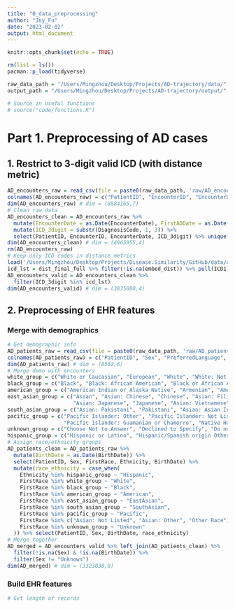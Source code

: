 ```yaml
---
title: "0_data_preprocessing"
author: "Joy_Fu"
date: "2023-02-02"
output: html_document
---
```


```r
knitr::opts_chunk$set(echo = TRUE)
```

```r
rm(list = ls())
pacman::p_load(tidyverse)

raw_data_path = "/Users/Mingzhou/Desktop/Projects/AD-trajectory/data/"
output_path = "/Users/Mingzhou/Desktop/Projects/AD-trajectory/output/"

# Source in useful functions
# source("code/functions.R")
```

# Part 1. Preprocessing of AD cases
## 1. Restrict to 3-digit valid ICD (with distance metric)
```r
AD_encounters_raw = read_csv(file = paste0(raw_data_path, 'raw/AD_encounters_02032023.csv'), col_names = F)
colnames(AD_encounters_raw) = c("PatientID", "EncounterID", "EncounterDate", "EncounterType", "FirstADDate", "DiagnosisCode", "DiagnosisName")
dim(AD_encounters_raw) # dim = (8884165,7)
# Clean raw data
AD_encounters_clean = AD_encounters_raw %>% 
  mutate(EncounterDate = as.Date(EncounterDate), FirstADDate = as.Date(FirstADDate)) %>% 
  mutate(ICD_3digit = substr(DiagnosisCode, 1, 3)) %>% 
  select(PatientID, EncounterID, EncounterDate, ICD_3digit) %>% unique()
dim(AD_encounters_clean) # dim = (4965955,4)
rm(AD_encounters_raw)
# Keep only ICD codes in distance metrics
load('/Users/Mingzhou/Desktop/Projects/Disease.Similarity/GitHub/data/dist_final_full.rda')
icd_lst = dist_final_full %>% filter(!is.na(embed_dist)) %>% pull(ICD1) %>% unique() # N = 1619
AD_encounters_valid = AD_encounters_clean %>% 
  filter(ICD_3digit %in% icd_lst)
dim(AD_encounters_valid) # dim = (3835880,4)
```

## 2. Preprocessing of EHR features
### Merge with demographics
```r
# Get demographic info
AD_patients_raw = read_csv(file = paste0(raw_data_path, 'raw/AD_patients_02032023.csv'), col_names = F)
colnames(AD_patients_raw) = c("PatientID", "Sex", "PreferredLanguage", "Ethnicity", "FirstRace", "BirthDate")
dim(AD_patients_raw) # dim = (8562,6)
# Merge demo with encounters
white_group = c("White or Caucasian", "European", "White", "White: Not Listed", "Arab", "Egyptian", "Israeli", "Iranian", "Lebanese")
black_group = c("Black", "Black: African American", "Black or African American: Not Listed", "African American", "African")
american_group = c("American Indian or Alaska Native", "Armenian", "American Indian", "Caribbean/West Indian", "Indigenous")
east_asian_group = c("Asian", "Asian: Chinese", "Chinese", "Asian: Filipino", "Filipino", "Asian: Korean", "Korean",
                     "Asian: Japanese", "Japanese", "Asian: Vietnamese", "Vietnamese", "Taiwanese", "Thai", "Burmese", "Fijian")
south_asian_group = c("Asian: Pakistani", "Pakistani", "Asian: Asian Indian", "Indian (India)", "Palestinian", "Assyrian")  
pacific_group = c("Pacific Islander: Other", "Pacific Islander: Not Listed", "Pacific Islander: Native Hawaiian", "Pacific Islander: Samoan",
                  "Pacific Islander: Guamanian or Chamorro", "Native Hawaiian or Other Pacific Islander")
unknown_group = c("Choose Not to Answer", "Declined to Specify", "Do not identify with Race", "Not Listed", "NULL", "Unknown")
hispanic_group = c("Hispanic or Latino", "Hispanic/Spanish origin Other", "Puerto Rican", "Mexican, Mexican American, Chicano/a", "Cuban")
# Assign race/ethnicity groups
AD_patients_clean = AD_patients_raw %>% 
  mutate(BirthDate = as.Date(BirthDate)) %>% 
  select(PatientID, Sex, FirstRace, Ethnicity, BirthDate) %>% 
  mutate(race_ethnicity = case_when(
    Ethnicity %in% hispanic_group ~ "Hispanic",
    FirstRace %in% white_group ~ "White",
    FirstRace %in% black_group ~ "Black",
    FirstRace %in% american_group ~ "American",
    FirstRace %in% east_asian_group ~ "EastAsian",
    FirstRace %in% south_asian_group ~ "SouthAsian",
    FirstRace %in% pacific_group ~ "Pacific",
    FirstRace %in% c("Asian: Not Listed", "Asian: Other", "Other Race") ~ "Others",
    FirstRace %in% unknown_group ~ "Unknown"
  )) %>% select(PatientID, Sex, BirthDate, race_ethnicity)
# Merge together
AD_merged = AD_encounters_valid %>% left_join(AD_patients_clean) %>% 
  filter(!is.na(Sex) & !is.na(BirthDate)) %>% 
  filter(Sex != "Unknown") 
dim(AD_merged) # dim = (3323038,8)
```

### Build EHR features
```r
# Get length of records
```


